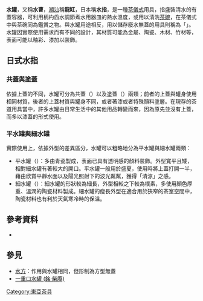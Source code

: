 {{Expand language|time=2017-01-13T07:02:08+00:00}}
'''水罐'''，又稱'''水曹'''，[[潮汕|潮汕]]稱'''龍缸'''，日本稱'''水指'''，是一種[[茶儀式|茶儀式]]用具，指盛裝清水的有蓋容器，可利用柄杓舀水調節煮水用器皿的熱水溫度，或用以清洗[[茶碗|茶碗]]，在茶儀式中與茶碗同為鑑賞之物。與水罐用途相反，用以儲存廢水無蓋的用具則稱為「{{link-ja|水盂 (茶具)|建水|水盂}}」。水罐因實際使用需求而有不同的設計，其材質可能為金屬、陶瓷、木材、竹材等，表面可能以釉彩、漆加以裝飾。
==日式水指==
===共蓋與塗蓋===
依據上蓋的不同，水罐可分為共蓋（{{lang|ja|ともぶた}}）以及塗蓋（{{lang|ja|ぬりぶた}}）兩類；前者的上蓋與罐身使用相同材質，後者的上蓋材質與罐身不同，或者著漆或者特殊顏料塗層。在現存的茶道用具當中，許多水罐由日常生活中的其他用品轉變而來，因為原先並沒有上蓋，而多以漆蓋的形式使用。

===平水罐與細水罐===
實際使用上，依據外型的差異區分，水罐可以粗略地分為平水罐與細水罐兩類：
*平水罐（{{jpn|j=平水指|hg=ひらみずさし|rm=Hira mizu sashi|b=y}}）：多由青瓷製成，表面已具有透明感的顏料裝飾。外型寬平且矮，相對細水罐有著較大的開口。平水罐一般用於盛夏，使用時將上蓋打開一半，藉由欣賞平靜水面以及陽光照射下的波光粼粼，獲得「清涼」之感。
*細水罐（{{jpn|j=細水指|hg=ほそみずさし|rm=Hoso mizu sashi|b=y}}）：細水罐的形狀較為細長，外型相較之下較為樸素，多使用顏色厚重、溫潤的陶瓷材料製成。細水罐的瘦長外型在適合用於狹窄的茶室空間中，陶瓷材料也有利於天氣寒冷時的保溫。

==參考資料==
*{{Cite web |url=http://wabi-sabi.info/archives/335 |title=茶道で使う水指とはどんなもの？ |accessdate=2017-01-14 |publisher=和比x茶美 |date=2016-03-31 |archive-date=2017-01-18 |archive-url=https://web.archive.org/web/20170118041329/http://wabi-sabi.info/archives/335 |dead-url=no }}
==參見==
*[[水方|水方]]：作用與水罐相同，但形制為方型無蓋
*[[一重口水罐_(銘·柴庵)|一重口水罐 (銘·柴庵)]]
[[Category:東亞茶具|Category:東亞茶具]]